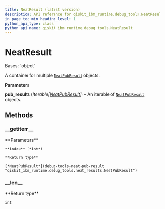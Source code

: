 ```yaml
---
title: NeatResult (latest version)
description: API reference for qiskit_ibm_runtime.debug_tools.NeatResult in the latest version of qiskit-ibm-runtime
in_page_toc_min_heading_level: 1
python_api_type: class
python_api_name: qiskit_ibm_runtime.debug_tools.NeatResult
---
```


# NeatResult

<Class id="qiskit_ibm_runtime.debug_tools.NeatResult" isDedicatedPage={true} github="https://github.com/Qiskit/qiskit-ibm-runtime/tree/stable/0.38/qiskit_ibm_runtime/debug_tools/neat_results.py#L118-L138" signature="NeatResult(pub_results)" modifiers="class">
  Bases: `object`

  A container for multiple [`NeatPubResult`](debug-tools-neat-pub-result "qiskit_ibm_runtime.debug_tools.NeatPubResult") objects.

  **Parameters**

  **pub\_results** (*Iterable\[*[*NeatPubResult*](debug-tools-neat-pub-result "qiskit_ibm_runtime.debug_tools.NeatPubResult")*]*) – An iterable of [`NeatPubResult`](debug-tools-neat-pub-result "qiskit_ibm_runtime.debug_tools.NeatPubResult") objects.

  ## Methods

  ### \_\_getitem\_\_

  <Function id="qiskit_ibm_runtime.debug_tools.NeatResult.__getitem__" github="https://github.com/Qiskit/qiskit-ibm-runtime/tree/stable/0.38/qiskit_ibm_runtime/debug_tools/neat_results.py#L128-L129" signature="__getitem__(index)">
    **Parameters**

    **index** (*int*)

    **Return type**

    [*NeatPubResult*](debug-tools-neat-pub-result "qiskit_ibm_runtime.debug_tools.neat_results.NeatPubResult")
  </Function>

  ### \_\_len\_\_

  <Function id="qiskit_ibm_runtime.debug_tools.NeatResult.__len__" github="https://github.com/Qiskit/qiskit-ibm-runtime/tree/stable/0.38/qiskit_ibm_runtime/debug_tools/neat_results.py#L131-L132" signature="__len__()">
    **Return type**

    int
  </Function>
</Class>

